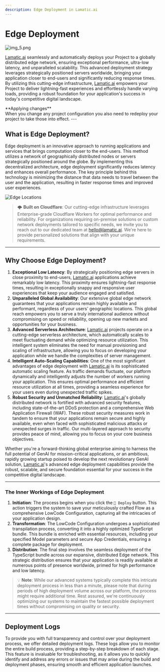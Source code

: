 ```yaml
---
description: Edge Deployment in Lamatic.ai
---
```


# **Edge Deployment**

![img_5.png](./img/deploy.webp)

[Lamatic.ai](http://Lamatic.ai) seamlessly and automatically deploys your Project to a globally distributed edge network, ensuring exceptional performance, ultra-low latency, and unparalleled scalability. This advanced deployment strategy leverages strategically positioned servers worldwide, bringing your application closer to end-users and significantly reducing response times. By utilizing this cutting-edge infrastructure, [Lamatic.ai](http://Lamatic.ai) empowers your Project to deliver lightning-fast experiences and effortlessly handle varying loads, providing a robust foundation for your application's success in today's competitive digital landscape.

<Callout type="error" emoji="⚠️">
    **Applying changes** <br/>
    When you change any project configuration you also need to redeploy your project to take those into effect.
</Callout>
---

## **What is Edge Deployment?**

Edge deployment is an innovative approach to running applications and services that brings computation closer to the end-users. This method utilizes a network of geographically distributed nodes or servers strategically positioned around the globe. By implementing this decentralized architecture, edge deployment significantly reduces latency and enhances overall performance. The key principle behind this technology is minimizing the distance that data needs to travel between the user and the application, resulting in faster response times and improved user experiences.

![Edge Locations](https://miro.medium.com/v2/resize:fit:1400/0*ppjQ6XBDcjcI7w2o.png)

> 🌩️ **Built on Cloudflare**: Our cutting-edge infrastructure leverages Enterprise-grade Cloudflare Workers for optimal performance and reliability. For organizations requiring on-premise solutions or custom network deployments tailored to specific needs, we invite you to reach out to our dedicated team at [hello@lamatic.ai](mailto:hello@lamatic.ai). We're here to provide personalized solutions that align with your unique requirements.


---

## **Why Choose Edge Deployment?**

1. **Exceptional Low Latency**: By strategically positioning edge servers in close proximity to end-users, [Lamatic.ai](http://Lamatic.ai) applications achieve remarkably low latency. This proximity ensures lightning-fast response times, resulting in exceptionally snappy and responsive user experiences that keep your audience engaged and satisfied.
2. **Unparalleled Global Availability**: Our extensive global edge network guarantees that your applications remain highly available and performant, regardless of your users' geographic locations. This global reach empowers you to serve a truly international audience without compromising on speed or reliability, opening up new markets and opportunities for your business.
3. **Advanced Serverless Architecture**: [Lamatic.ai](http://Lamatic.ai) projects operate on a cutting-edge serverless architecture, which automatically scales to meet fluctuating demand while optimizing resource utilization. This intelligent system eliminates the need for manual provisioning and scaling of infrastructure, allowing you to focus on developing your application while we handle the complexities of server management.
4. **Intelligent Auto-Scaling Capabilities**: One of the most significant advantages of edge deployment with [Lamatic.ai](http://Lamatic.ai) is its sophisticated automatic scaling feature. As traffic demands fluctuate, our platform dynamically and intelligently adjusts the number of workers running your application. This ensures optimal performance and efficient resource utilization at all times, providing a seamless experience for your users even during unexpected traffic spikes.
5. **Robust Security and Unmatched Reliability**: [Lamatic.ai](http://Lamatic.ai)'s globally distributed network is fortified with advanced security features, including state-of-the-art DDoS protection and a comprehensive Web Application Firewall (WAF). These robust security measures work in tandem to ensure that your applications remain secure and highly available, even when faced with sophisticated malicious attacks or unexpected surges in traffic. Our multi-layered approach to security provides peace of mind, allowing you to focus on your core business objectives.

Whether you're a forward-thinking global enterprise aiming to harness the full potential of GenAI for mission-critical applications, or an ambitious, rapidly growing startup poised to develop the next revolutionary GenAI solution, [Lamatic.ai](http://Lamatic.ai)'s advanced edge deployment capabilities provide the robust, scalable, and secure foundation essential for your success in the competitive digital landscape.

---

### **The Inner Workings of Edge Deployment**

1. **Initiation**: The process begins when you click the `🚀 Deploy` button. This action triggers the system to save your meticulously crafted Flow as a comprehensive LowCode Configuration, capturing all the intricacies of your application design.
2. **Transformation**: The LowCode Configuration undergoes a sophisticated transpilation process, converting it into a highly optimized TypeScript bundle. This bundle is enriched with essential resources, including your specified Model parameters and secure App Credentials, ensuring a complete package for deployment.
3. **Distribution**: The final step involves the seamless deployment of the TypeScript bundle across our expansive, distributed Edge network. This strategic distribution ensures that your application is readily available at numerous points of presence worldwide, primed for high performance and low latency.

> 💡 **Note**: While our advanced systems typically complete this intricate deployment process in less than a minute, please note that during periods of high deployment volume across our platform, the process might require additional time. Rest assured, we're continuously optimizing our systems to maintain the fastest possible deployment times without compromising on quality or security.

---

## **Deployment Logs**

To provide you with full transparency and control over your deployment process, we offer detailed deployment logs. These logs allow you to monitor the entire build process, providing a step-by-step breakdown of each stage. This feature is invaluable for troubleshooting, as it allows you to quickly identify and address any errors or issues that may arise during the build and deployment phases, ensuring smooth and efficient application launches.
